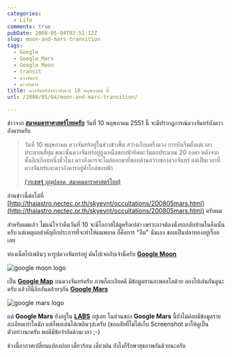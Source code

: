 ```yaml
---
categories:
  - Life
comments: true
pubDate: 2008-05-04T02:51:12Z
slug: moon-and-mars-transition
tags:
  - Google
  - Google Mars
  - Google Moon
  - transit
  - ดวงจันทร์
  - ดาวอังคาร
title: ดวงจันทร์บังดาวอังคาร 10 พฤษภาคม นี้
url: /2008/05/04/moon-and-mars-transition/

---
```


ข่าวจาก **[สมาคมดาราศาสตร์ไทยครับ](http://thaiastro.nectec.or.th)** วันที่ 10 พฤษภาคม 2551 นี้ จะมีปรากฏการณ์ดวงจันทร์บังดาวอังคารครับ

> วันที่ 10 พฤษภาคม ดวงจันทร์อยู่ในช่วงข้างขึ้น สว่างเกือบครึ่งดวง การบังเริ่มตั้งแต่เวลาประมาณสี่ทุ่ม ขณะนั้นดวงจันทร์อยู่สูงเหนือขอบฟ้าทิศตะวันตกประมาณ 20 องศา หลังจากนั้นอีกเกือบหนึ่งชั่วโมง ดาวอังคารจะโผล่ออกมาที่ขอบด้านสว่างของดวงจันทร์ แต่เป็นเวลาที่ดวงจันทร์และดาวอังคารอยู่ต่ำใกล้ขอบฟ้า
>
> [(วรเชษฐ์ บุญปลอด, สมาคมดาราศาสตร์ไทย)](http://thaiastro.nectec.or.th)

อ่านข่าวนี้ต่อได้ที่ [http://thaiastro.nectec.or.th/skyevnt/occultations/200805mars.html](http://thaiastro.nectec.or.th/skyevnt/occultations/200805mars.html) ครับผม

สำหรับผมแล้ว ไม่แน่ใจว่าคืนวันที่ 10 จะมีโอกาสได้ดูหรือเปล่า เพราะอาจต้องนั่งรถกลับบ้านในคืนนั้นครับ แต่เหตุผลสำคัญอีกประการที่จะทำให้ผมพลาด ก็คือการ "ลืม" นั่นเอง ชอบเป็นปลาทองอยู่เรื่อยเลย

ท่องเน็ตไปเพลินๆ หารูปดวงจันทร์อยู่ ดันไปเจอกับเจ้านี่ครับ **[Google Moon](https://www.google.com/moon)**

![google moon logo](images/moon_res_logo.gif)

เป็น **[Google Map](https://maps.google.com/)** บนดวงจันทร์ครับ ภาพก็ละเอียดดี มีข้อมูลยานอะพอลโลด้วย ลองไปเล่นกันดูนะครับ แล้วก็นี่อีกอันคล้ายๆกัน **[Google Mars](http://www.google.com/mars)**

![google mars logo](images/logo_labs_mars.gif)

แต่ **Google Mars** ยังอยู่ใน **[LABS](https://labs.google.com/)** อยู่เลย ในส่วนของ **Google Mars** นี้ยังไม่ค่อยมีข้อมูลรายละเอียดเท่าใดนัก แต่ก็พอเล่นได้เพลินๆล่ะครับ (ขออภัยที่ไม่ได้เก็บ Screenshot มาให้ดูเป็นตัวอย่างนะครับ พอดีมีข้อจำกัดด้านเวลา ;-)

ช่วงนี้อากาศเปลี่ยนแปลงบ่อย เดี๋ยวร้อน เดี๋ยวฝน ยังไงก็รักษาสุขภาพกันด้วยนะครับ
